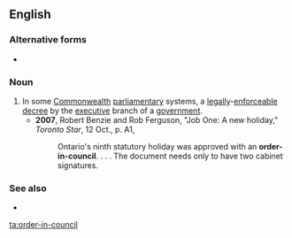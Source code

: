 {{also|order in council}}
==English==
{{wikipedia|Order-in-Council}}

===Alternative forms===
* {{l|en|order in council}}

===Noun===
{{en-noun|head=[[order]]-[[in]]-[[council]]|orders-in-council}}

# In some [[Commonwealth]] [[parliamentary]] systems, a [[legally]]-[[enforceable]] [[decree]] by the [[executive]] branch of a [[government]].
#* '''2007''', Robert Benzie and Rob Ferguson, "Job One: A new holiday," ''Toronto Star'', 12 Oct., p. A1,
#*: Ontario's ninth statutory holiday was approved with an '''order-in-council'''. . . . The document needs only to have two cabinet signatures.

===See also===
* {{l|en|executive order}}

[[ta:order-in-council]]